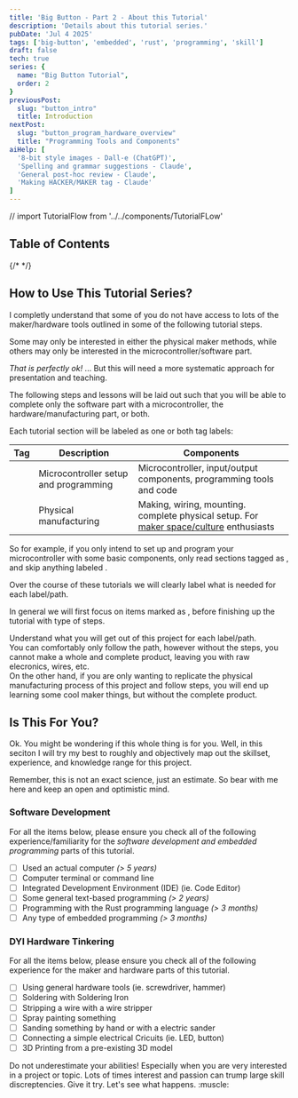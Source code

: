 ```yaml
---
title: 'Big Button - Part 2 - About this Tutorial'
description: 'Details about this tutorial series.'
pubDate: 'Jul 4 2025'
tags: ['big-button', 'embedded', 'rust', 'programming', 'skill']
draft: false
tech: true
series: {
  name: "Big Button Tutorial",
  order: 2
}
previousPost:
  slug: "button_intro"
  title: Introduction
nextPost: 
  slug: "button_program_hardware_overview"
  title: "Programming Tools and Components"
aiHelp: [
  '8-bit style images - Dall-e (ChatGPT)',
  'Spelling and grammar suggestions - Claude',
  'General post-hoc review - Claude',
  'Making HACKER/MAKER tag - Claude'
]
---
```

// import TutorialFlow from '../../components/TutorialFLow'

## Table of Contents


{/* 
<TutorialFlow nodeId="1" client:load />
*/}

## How to Use This Tutorial Series?

I completly understand that some of you do not have access to
lots of the maker/hardware tools outlined in some of the following
tutorial steps.

Some may only be interested in either the physical maker methods, while
others may only be interested in the microcontroller/software part.

*That is perfectly ok!* ... But this will need a more systematic approach
for presentation and teaching.

The following steps and lessons will be laid out
such that you will be able to complete only the software part with
a microcontroller, the hardware/manufacturing part, or both.

Each tutorial section will be labeled as one or both tag labels:

| Tag | Description | Components |
|-------|-------------|------------|
| <Tag color="green" txt="💻 HACKER" /> | Microcontroller setup and programming | Microcontroller, input/output components, programming tools and code |
| <Tag color="blue" txt="⚒️  MAKER" /> | Physical manufacturing | Making, wiring, mounting. complete physical setup. For [maker space/culture](https://en.wikipedia.org/wiki/Maker_culture) enthusiasts |

So for example, if you only intend to set up and program your
microcontroller with some basic components, only read sections tagged as <Tag color="green" txt="💻 HACKER" />,
and skip anything labeled <Tag color="blue" txt="⚒️  MAKER" />.

Over the course of these tutorials we will clearly label what is
needed for each label/path.

In general we will first focus on items marked as <Tag color="green" txt="💻 HACKER" />,
before finishing up the tutorial with <Tag color="blue" txt="⚒️  MAKER" /> type of
steps.

<Aside variant="note">
  Understand what you will get out of this project for each label/path.
  <br/>
  You can comfortably only follow the <Tag color="green" txt="💻 HACKER" /> path, however without
  the <Tag color="blue" txt="⚒️  MAKER" /> steps, you cannot make a whole and complete product,
  leaving you with raw elecronics, wires, etc.
  <br/>
  On the other hand, if you are only wanting to replicate the physical manufacturing
  process of this project and follow <Tag color="blue" txt="⚒️  MAKER" /> steps, you will
  end up learning some cool maker things, but without the complete product.
</Aside>


## Is This For You?

Ok. You might be wondering if this whole thing is for you. 
Well, in this seciton I will try my best to roughly and objectively
map out the skillset, experience, and knowledge range for 
this project.

Remember, this is not an exact science, just an estimate.
So bear with me here and keep an open and optimistic mind.

### Software Development <Tag color="green" txt="💻 HACKER" />

For all the items below, please ensure you check all of the following
experience/familiarity for the *software development and embedded programming* parts
of this tutorial.

  - [ ] Used an actual computer *(> 5 years)*
  - [ ] Computer terminal or command line
  - [ ] Integrated Development Environment (IDE) (ie. Code Editor)
  - [ ] Some general text-based programming *(> 2 years)*
  - [ ] Programming with the Rust programming language *(> 3 months)*
  - [ ] Any type of embedded programming *(> 3 months)*

### DYI Hardware Tinkering <Tag color="blue" txt="⚒️  MAKER" />

For all the items below, please ensure you check all of the following
experience for the maker and hardware parts of this tutorial.

- [ ] Using general hardware tools (ie. screwdriver, hammer)
- [ ] Soldering with Soldering Iron
- [ ] Stripping a wire with a wire stripper
- [ ] Spray painting something
- [ ] Sanding something by hand or with a electric sander
- [ ] Connecting a simple electrical Cricuits (ie. LED, button)
- [ ] 3D Printing from a pre-existing 3D model

<Aside variant="tip">
  Do not underestimate your abilities! Especially when you are very interested
  in a project or topic. Lots of times interest and passion can trump
  large skill discreptencies. Give it try. Let's see what happens. :muscle:


  <Figure
    src={muscle} 
    url="https://www.youtube.com/watch?v=btPJPFnesV4"
    caption="This mouse is probably going to try this whole tutorial ..."
  />
</Aside>

